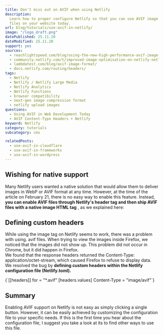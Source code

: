 ```yaml
---
title: Don't miss out on AVIF when using Netlify
description:
  Learn how to proper configure Netlify so that you can use AVIF image
  files on your website today.
url: blog/tutorials/use-avif-in-netlify/
image: "/logo_draft.png"
datePublished: 25.11.20
dateModified: 25.11.20
support: yes
sources:
  - reachlightspeed.com/blog/using-the-new-high-performance-avif-image-format-on-the-web-today/
  - community.netlify.com/t/improved-image-optimisation-on-netlify-netlify-large-media/2565/16
  - lambdatest.com/blog/avif-image-format/
  - docs.netlify.com/routing/headers/
tags:
  - Netlify
  - Netlify / Netlify Large Media
  - Netlify Analytics
  - Netlify Functions
  - browser compatibility
  - next-gen image compression format
  - netlify upload images
questions:
  - Using AVIF in Web Development Today
  - AVIF Content-Type Headers + Netlify
keyword: Netlify
category: tutorials
subcategory: cms

relatedPosts:
  - use-avif-in-cloudflare
  - use-avif-in-frameworks
  - use-avif-in-wordpress
---
```


## Wishing for native support

Many Netlify users wanted a native solution that would allow them to deliver images in WebP or AVIF format at any time. However, at the time of the article on February 21, there is no easy way to enable this feature. Instead, **you can enable AVIF files through Netlify's header tag and then ship AVIF files with a native image HTML tag** , as we explained here: <Link link="/blog/tutorials/use-avif-in-html/" text="How to use AVIF in HTML" />

## Defining custom headers

While using the image tag on Netlify seems to work, there was a problem with using. avif files. When trying to view the images inside Firefox, we noticed that the images did not show up. This problem did not occur in Chrome, but it did happen in Firefox.  
We found that the response headers returned the Content-Type: application/octet-stream, which caused Firefox to refuse to display data. We resolved the bug by **defining custom headers within the Netlify configuration file (Netlify.toml).**

<Syntax language="js">
  {`[[headers]]
for = "*.avif"
[headers.values]
Content-Type = "image/avif"`}
</Syntax>

## Summary

Enabling AVIF support on Netlify is not easy as simply clicking a single button. However, it can be easily achieved by customizing the configuration file to your specific needs. If this is the first time you hear about the configuration file, I suggest you take a look at its <Link ext link="docs.netlify.com/configure-builds/file-based-configuration/" text="documentation" /> to find other ways to use this file.
